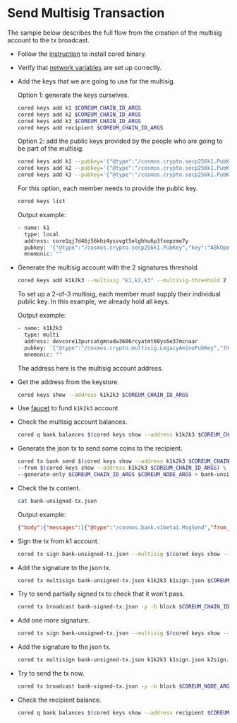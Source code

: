 # Send Multisig Transaction

The sample below describes the full flow from the creation of the multisig account to the tx broadcast.

* Follow the [instruction](/docs/v4/tutorials/get-started/install-cored) to install cored binary.

* Verify that [network variables](/docs/v4/tutorials/get-started/setup-cli) are set up correctly.

* Add the keys that we are going to use for the multisig.

    Option 1: generate the keys ourselves.

    ```bash
    cored keys add k1 $COREUM_CHAIN_ID_ARGS
    cored keys add k2 $COREUM_CHAIN_ID_ARGS
    cored keys add k3 $COREUM_CHAIN_ID_ARGS
    cored keys add recipient $COREUM_CHAIN_ID_ARGS
    ```

    Option 2: add the public keys provided by the people who are going to be part of the multisig.

    ```bash
    cored keys add k1 --pubkey='{"@type":"/cosmos.crypto.secp256k1.PubKey","key":"A8kOpeBMbmri5rvLjlqN6kOuNzRVUnr2vtinCkKMmwKU"}' $COREUM_CHAIN_ID_ARGS
    cored keys add k2 --pubkey='{"@type":"/cosmos.crypto.secp256k1.PubKey","key":"Aul+q9bj3zZTADlKbLcpmn/roDj2d0DJIHIQiyCQM8Fk"}' $COREUM_CHAIN_ID_ARGS
    cored keys add k3 --pubkey='{"@type":"/cosmos.crypto.secp256k1.PubKey","key":"A3AcsNQ+FNwnUovxN/6/sa/vVN+Lc89IksZQKpLyAQ16"}' $COREUM_CHAIN_ID_ARGS
    ```

    For this option, each member needs to provide the public key.

    ```bash
    cored keys list
    ```

    Output example:

    ```bash
    - name: k1
      type: local
      address: core1qj7d46j56khz4ysvvgt5elghhu6p3fxepzme7y
      pubkey: '{"@type":"/cosmos.crypto.secp256k1.PubKey","key":"A8kOpeBMbmri5rvLjlqN6kOuNzRVUnr2vtinCkKMmwKU"}'
      mnemonic: ""
    ```

* Generate the multisig account with the 2 signatures threshold.

    ```bash
    cored keys add k1k2k3 --multisig "k1,k2,k3" --multisig-threshold 2 $COREUM_CHAIN_ID_ARGS
    ```

  To set up a 2-of-3 multisig, each member must supply their individual public key. In this example, we already hold all
  keys.

  Output example:

    ```bash
    - name: k1k2k3
      type: multi
      address: devcore13purcatgmnadw3606rcyatmt60ys6e37mcnaar
      pubkey: '{"@type":"/cosmos.crypto.multisig.LegacyAminoPubKey","threshold":2,"public_keys":[{"@type":"/cosmos.crypto.secp256k1.PubKey","key":"A8kOpeBMbmri5rvLjlqN6kOuNzRVUnr2vtinCkKMmwKU"},{"@type":"/cosmos.crypto.secp256k1.PubKey","key":"Aul+q9bj3zZTADlKbLcpmn/roDj2d0DJIHIQiyCQM8Fk"},{"@type":"/cosmos.crypto.secp256k1.PubKey","key":"A3AcsNQ+FNwnUovxN/6/sa/vVN+Lc89IksZQKpLyAQ16"}]}'
      mnemonic: ""
    ```

  The address here is the multisig account address.

* Get the address from the keystore.

    ```bash
    cored keys show --address k1k2k3 $COREUM_CHAIN_ID_ARGS
    ```

* Use [faucet](/docs/v4/tools/wallets) to fund `k1k2k3` account

* Check the multisig account balances.

    ```bash
    cored q bank balances $(cored keys show --address k1k2k3 $COREUM_CHAIN_ID_ARGS) $COREUM_CHAIN_ID_ARGS $COREUM_NODE_ARGS
    ```

* Generate the json tx to send some coins to the recipient.

    ```bash
    cored tx bank send $(cored keys show --address k1k2k3 $COREUM_CHAIN_ID_ARGS) $(cored keys show --address recipient $COREUM_CHAIN_ID_ARGS) 700$COREUM_DENOM \
    --from $(cored keys show --address k1k2k3 $COREUM_CHAIN_ID_ARGS) \
    --generate-only $COREUM_CHAIN_ID_ARGS $COREUM_NODE_ARGS > bank-unsigned-tx.json
    ```

* Check the tx content.

    ```bash
    cat bank-unsigned-tx.json
    ```
    Output example:
    ```json
    {"body":{"messages":[{"@type":"/cosmos.bank.v1beta1.MsgSend","from_address":"devcore13purcatgmnadw3606rcyatmt60ys6e37mcnaar","to_address":"devcore1lyru5pvjymya9xq0rsg406fss45sama8e9dqrs","amount":[{"denom":"dacore","amount":"700"}]}],"memo":"","timeout_height":"0","extension_options":[],"non_critical_extension_options":[]},"auth_info":{"signer_infos":[],"fee":{"amount":[{"denom":"dacore","amount":"300000000"}],"gas_limit":"200000","payer":"","granter":""}},"signatures":[]}
    ```

* Sign the tx from k1 account.

    ```bash
    cored tx sign bank-unsigned-tx.json --multisig $(cored keys show --address k1k2k3 $COREUM_CHAIN_ID_ARGS) --from k1 --output-document k1sign.json $COREUM_CHAIN_ID_ARGS $COREUM_NODE_ARGS
    ```

* Add the signature to the json tx.

    ```bash
    cored tx multisign bank-unsigned-tx.json k1k2k3 k1sign.json $COREUM_CHAIN_ID_ARGS $COREUM_NODE_ARGS > bank-signed-tx.json
    ```

* Try to send partially signed tx to check that it won't pass.

    ```bash
    cored tx broadcast bank-signed-tx.json -y -b block $COREUM_CHAIN_ID_ARGS $COREUM_NODE_ARGS
    ```

* Add one more signature.

    ```bash
    cored tx sign bank-unsigned-tx.json --multisig $(cored keys show --address k1k2k3 $COREUM_CHAIN_ID_ARGS) --from k2 --output-document k2sign.json $COREUM_CHAIN_ID_ARGS $COREUM_NODE_ARGS
    ```

* Add the signature to the json tx.

    ```bash
    cored tx multisign bank-unsigned-tx.json k1k2k3 k1sign.json k2sign.json $COREUM_CHAIN_ID_ARGS $COREUM_NODE_ARGS > bank-signed-tx.json
    ```

* Try to send the tx now.

    ```bash
    cored tx broadcast bank-signed-tx.json -y -b block $COREUM_NODE_ARGS $COREUM_CHAIN_ID_ARGS
    ```

* Check the recipient balance.

    ```bash
    cored q bank balances $(cored keys show --address recipient $COREUM_CHAIN_ID_ARGS) $COREUM_CHAIN_ID_ARGS $COREUM_NODE_ARGS
    ```
